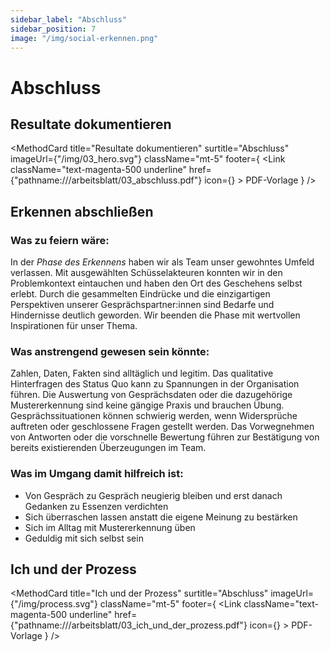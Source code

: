 ```yaml
---
sidebar_label: "Abschluss"
sidebar_position: 7
image: "/img/social-erkennen.png"
---
```



# Abschluss

## Resultate dokumentieren

<MethodCard
	title="Resultate dokumentieren"
	surtitle="Abschluss"
	imageUrl={"/img/03_hero.svg"}
	className="mt-5"
	footer={
		<Link
			className="text-magenta-500 underline"
			href={"pathname:///arbeitsblatt/03_abschluss.pdf"}
			icon={<EditIcon className="w-3 h-3 text-inherit" />}
		>
			PDF-Vorlage
		</Link>
	}
/>

## Erkennen abschließen

### Was zu feiern wäre:

In der _Phase des Erkennens_ haben wir als Team unser gewohntes Umfeld verlassen. Mit ausgewählten Schüsselakteuren konnten wir in den Problemkontext eintauchen und haben den Ort des Geschehens selbst erlebt. Durch die gesammelten Eindrücke und die einzigartigen Perspektiven unserer Gesprächspartner:innen sind Bedarfe und Hindernisse deutlich geworden. Wir beenden die Phase mit wertvollen Inspirationen für unser Thema.

### Was anstrengend gewesen sein könnte:

Zahlen, Daten, Fakten sind alltäglich und legitim. Das qualitative Hinterfragen des Status Quo kann zu Spannungen in der Organisation führen. Die Auswertung von Gesprächsdaten oder die dazugehörige Mustererkennung sind keine gängige Praxis und brauchen Übung. Gesprächssituationen können schwierig werden, wenn Widersprüche auftreten oder geschlossene Fragen gestellt werden. Das Vorwegnehmen von Antworten oder die vorschnelle Bewertung führen zur Bestätigung von bereits existierenden Überzeugungen im Team.

### Was im Umgang damit hilfreich ist:

- Von Gespräch zu Gespräch neugierig bleiben und erst danach Gedanken zu Essenzen verdichten
- Sich überraschen lassen anstatt die eigene Meinung zu bestärken
- Sich im Alltag mit Mustererkennung üben
- Geduldig mit sich selbst sein

## Ich und der Prozess

<MethodCard
	title="Ich und der Prozess"
	surtitle="Abschluss"
	imageUrl={"/img/process.svg"}
	className="mt-5"
	footer={
		<Link
			className="text-magenta-500 underline"
			href={"pathname:///arbeitsblatt/03_ich_und_der_prozess.pdf"}
			icon={<EditIcon className="w-3 h-3 text-inherit" />}
		>
			PDF-Vorlage
		</Link>
	}
/>
